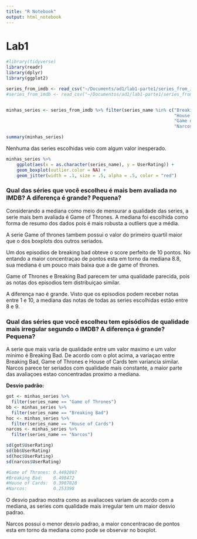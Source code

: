 ```yaml
---
title: "R Notebook"
output: html_notebook
---
```

# Lab1

```r

#library(tidyverse)
library(readr)
library(dplyr)
library(ggplot2)

series_from_imdb <- read_csv("~/Documents/ad1/lab1-parte1/series_from_imdb.csv")
#series_from_imdb <- read_csv("~/Documentos/ad1/lab1-parte1/series_from_imdb.csv")


minhas_series <- series_from_imdb %>% filter(series_name %in% c("Breaking Bad",
                                                                "House of Cards",
                                                                "Game of Thrones", 
                                                                "Narcos"))

```

```r
summary(minhas_series)
```

Nenhuma das series escolhidas veio com algum valor inesperado.

```r
minhas_series %>% 
    ggplot(aes(x = as.character(series_name), y = UserRating)) + 
    geom_boxplot(outlier.color = NA) +   
    geom_jitter(width = .1, size = .5, alpha = .5, color = "red")

```


### Qual das séries que você escolheu é mais bem avaliada no IMDB? A diferença é grande? Pequena? 

Considerando a mediana como meio de mensurar a qualidade das series, a serie mais bem avaliada é Game of Thrones.
A mediana foi escolhida como forma de resumo dos dados pois é mais robusta a outliers que a média.

A serie Game of thrones tambem possui o valor do primeiro quartil maior que o dos boxplots dos outros seriados. 

Um dos episodios de breaking bad obteve o score perfeito de 10 pontos. No entando a maior concentraçao de pontos esta em torno da mediana 8.8, sua mediana é um pouco mais baixa que a de game of thrones.

Game of Thrones e Breaking Bad parecem ter uma qualidade parecida, pois as notas dos episodios tem distribuiçao similar.

A diferença nao é grande. Visto que os episodios podem receber notas entre 1 e 10, a mediana das notas de todas as series escolhidas estão entre 8 e 9.



### Qual das séries que você escolheu tem episódios de qualidade mais irregular segundo o IMDB? A diferença é grande? Pequena?

A serie que mais varia de qualidade entre um valor maximo e um valor minimo é Breaking Bad. 
De acordo com o plot acima, a variaçao entre Breaking Bad, Game of Thrones e House of Cards tem variancia similar. Narcos parece ter seriados com qualidade mais constante, a maior parte das avaliaçoes estao concentradas proximo a mediana.

**Desvio padrão:**
```r
got <- minhas_series %>%
  filter(series_name == "Game of Thrones")
bb <- minhas_series %>%
  filter(series_name == "Breaking Bad")
hoc <- minhas_series %>%
  filter(series_name == "House of Cards")
narcos <- minhas_series %>%
  filter(series_name == "Narcos")

sd(got$UserRating)
sd(bb$UserRating)
sd(hoc$UserRating)
sd(narcos$UserRating)


```

```r
#Game of Thrones: 0.4492807
#Breaking Bad:    0.498472
#House of Cards:  0.3907828
#Narcos:          0.253398

```

O desvio padrao mostra como as avaliacoes variam de acordo com a mediana, as series com qualidade mais irregular tem um maior desvio padrao.

Narcos possui o menor desvio padrao, a maior concentracao de pontos esta em torno da mediana como pode se observar no boxplot.





